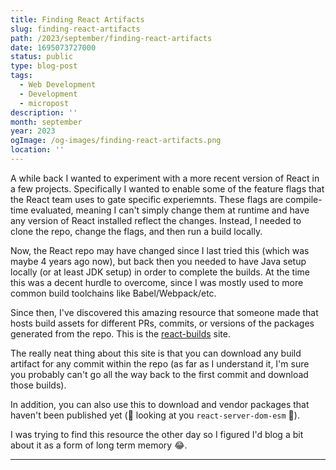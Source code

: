 ```yaml
---
title: Finding React Artifacts
slug: finding-react-artifacts
path: /2023/september/finding-react-artifacts
date: 1695073727000
status: public
type: blog-post
tags:
  - Web Development
  - Development
  - micropost
description: ''
month: september
year: 2023
ogImage: /og-images/finding-react-artifacts.png
location: ''
---
```



A while back I wanted to experiment with a more recent version of React in a few
projects. Specifically I wanted to enable some of the feature flags that the
React team uses to gate specific experiemnts. These flags are compile-time
evaluated, meaning I can't simply change them at runtime and have any version of
React installed reflect the changes. Instead, I needed to clone the repo, change
the flags, and then run a build locally.

Now, the React repo may have changed since I last tried this (which was maybe 4
years ago now), but back then you needed to have Java setup locally (or at least
JDK setup) in order to complete the builds. At the time this was a decent hurdle
to overcome, since I was mostly used to more common build toolchains like
Babel/Webpack/etc.

Since then, I've discovered this amazing resource that someone made that hosts
build assets for different PRs, commits, or versions of the packages generated
from the repo. This is the [react-builds](https://react-builds.vercel.app/)
site.

The really neat thing about this site is that you can download any build
artifact for any commit within the repo (as far as I understand it, I'm sure you
probably can't go all the way back to the first commit and download those
builds).

In addition, you can also use this to download and vendor packages that haven't
been published yet (👀 looking at you `react-server-dom-esm` 👀).

I was trying to find this resource the other day so I figured I'd blog a bit
about it as a form of long term memory 😂.

---

